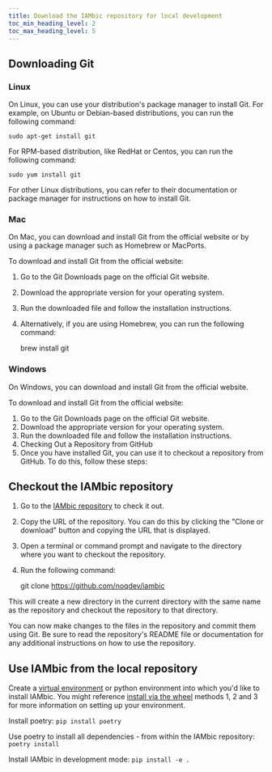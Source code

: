 ```yaml
---
title: Download the IAMbic repository for local development
toc_min_heading_level: 2
toc_max_heading_level: 5
---
```


## Downloading Git
### Linux

On Linux, you can use your distribution's package manager to install Git. For example, on Ubuntu or Debian-based distributions, you can run the following command:

    sudo apt-get install git

For RPM-based distribution, like RedHat or Centos, you can run the following command:

    sudo yum install git

For other Linux distributions, you can refer to their documentation or package manager for instructions on how to install Git.

### Mac

On Mac, you can download and install Git from the official website or by using a package manager such as Homebrew or MacPorts.

To download and install Git from the official website:

1. Go to the Git Downloads page on the official Git website.
1. Download the appropriate version for your operating system.
1. Run the downloaded file and follow the installation instructions.
1. Alternatively, if you are using Homebrew, you can run the following command:

    brew install git

### Windows

On Windows, you can download and install Git from the official website.

To download and install Git from the official website:

1. Go to the Git Downloads page on the official Git website.
1. Download the appropriate version for your operating system.
1. Run the downloaded file and follow the installation instructions.
1. Checking Out a Repository from GitHub
1. Once you have installed Git, you can use it to checkout a repository from GitHub. To do this, follow these steps:

## Checkout the IAMbic repository
1. Go to the [IAMbic repository](https://github.com/noqdev/iambic) to check it out.
1. Copy the URL of the repository. You can do this by clicking the "Clone or download" button and copying the URL that is displayed.
1. Open a terminal or command prompt and navigate to the directory where you want to checkout the repository.
1. Run the following command:

    git clone https://github.com/noqdev/iambic

This will create a new directory in the current directory with the same name as the repository and checkout the repository to that directory.

You can now make changes to the files in the repository and commit them using Git. Be sure to read the repository's README file or documentation for any additional instructions on how to use the repository.

## Use IAMbic from the local repository

Create a [virtual environment](https://virtualenv.pypa.io/en/latest/user_guide.html) or python environment into which you'd like to install IAMbic. You might reference [install via the wheel](./install_via_the_wheel) methods 1, 2 and 3 for more information on setting up your environment.

Install poetry: `pip install poetry`

Use poetry to install all dependencies - from within the IAMbic repository: `poetry install`

Install IAMbic in development mode: `pip install -e .`
